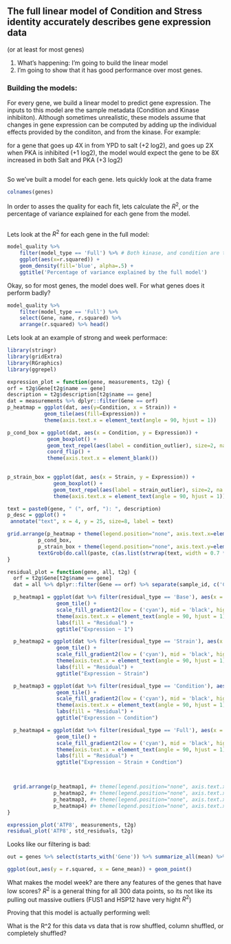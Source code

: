 ## The full linear model of Condition and Stress identity accurately describes gene expression data
(or at least for most genes)

1. What's happening: I'm going to build the linear model
2. I'm going to show that it has good performance over most genes. 

### Building the models:

For every gene, we build a linear model to predict gene expression. The inputs to this model are the sample metadata (Condition and Kinase inhibiiton). Although sometimes unrealistic, these models assume that changes in gene expression can be computed by adding up the individual effects provided by the condiiton, and from the kinase.  For example:

for a gene that goes up 4X in from YPD to salt (+2 log2), and goes up 2X when PKA is inhibited (+1 log2), the model would expect the gene to be 8X increased in both Salt and PKA (+3 log2)

```r
```
So we've built a model for each gene. lets quickly look at the data frame 


```r
colnames(genes)
```

In order to asses the quality for each fit, lets calculate the $R^2$, or the percentage of variance explained for each gene from the model.

```r
```

Lets look at the $R^{2}$ for each gene in the full model:

```r
model_quality %>% 
    filter(model_type == 'Full') %>% # Both kinase, and condition are taken into account 
    ggplot(aes(x=r.squared)) + 
    geom_density(fill='blue', alpha=.5) +
    ggtitle('Percentage of variance explained by the full model')
```
 
 Okay, so for most genes, the model does well. For what genes does it perform badly?
 
 
```r
model_quality %>% 
    filter(model_type == 'Full') %>%
    select(Gene, name, r.squared) %>% 
    arrange(r.squared) %>% head()
```
Lets look at an example of strong and week performace:

```r
library(stringr)
library(gridExtra)
library(RGraphics)
library(ggrepel)

expression_plot = function(gene, measurements, t2g) {
orf = t2g$Gene[t2g$name == gene]
description = t2g$description[t2g$name == gene]
dat = measurements %>% dplyr::filter(Gene == orf)
p_heatmap = ggplot(dat, aes(y=Condition, x = Strain)) +
            geom_tile(aes(fill=Expression)) +
            theme(axis.text.x = element_text(angle = 90, hjust = 1))

p_cond_box = ggplot(dat, aes(x = Condition, y = Expression)) +
             geom_boxplot() +
             geom_text_repel(aes(label = condition_outlier), size=2, na.rm = TRUE) +
             coord_flip() +
             theme(axis.text.x = element_blank())
             

p_strain_box = ggplot(dat, aes(x = Strain, y = Expression)) +
               geom_boxplot() +
               geom_text_repel(aes(label = strain_outlier), size=2, na.rm = TRUE) +
               theme(axis.text.x = element_text(angle = 90, hjust = 1))

text = paste0(gene, " (", orf, "): ", description)
p_desc = ggplot() +
 annotate("text", x = 4, y = 25, size=8, label = text)

grid.arrange(p_heatmap + theme(legend.position="none", axis.text.x=element_blank(), axis.text.y=element_blank()),
          p_cond_box,
          p_strain_box + theme(legend.position="none", axis.text.y=element_blank()),
          textGrob(do.call(paste, c(as.list(strwrap(text, width = 0.7 * getOption("width"))), sep="\n"))), nrow=2, ncol=2)
}

residual_plot = function(gene, all, t2g) {
  orf = t2g$Gene[t2g$name == gene]
  dat = all %>% dplyr::filter(Gene == orf) %>% separate(sample_id, c('Condition', 'Strain'), sep = '_')

  p_heatmap1 = ggplot(dat %>% filter(residual_type == 'Base'), aes(x = Strain, y = Condition, fill = residual)) +
                geom_tile() +
                scale_fill_gradient2(low = ('cyan'), mid = 'black', high = 'yellow') +
                theme(axis.text.x = element_text(angle = 90, hjust = 1)) +
                labs(fill = "Residual") +
                ggtitle("Expression ~ 1")

  p_heatmap2 = ggplot(dat %>% filter(residual_type == 'Strain'), aes(x = Strain, y = Condition, fill = residual)) +
                geom_tile() +
                scale_fill_gradient2(low = ('cyan'), mid = 'black', high = 'yellow') +
                theme(axis.text.x = element_text(angle = 90, hjust = 1)) +
                labs(fill = "Residual") +
                ggtitle("Expression ~ Strain")

  p_heatmap3 = ggplot(dat %>% filter(residual_type == 'Condition'), aes(x = Strain, y = Condition, fill = residual)) +
                geom_tile() +
                scale_fill_gradient2(low = ('cyan'), mid = 'black', high = 'yellow') +
                theme(axis.text.x = element_text(angle = 90, hjust = 1)) +
                labs(fill = "Residual") +
                ggtitle("Expression ~ Condition")

  p_heatmap4 = ggplot(dat %>% filter(residual_type == 'Full'), aes(x = Strain, y = Condition, fill = residual)) +
                geom_tile() +
                scale_fill_gradient2(low = ('cyan'), mid = 'black', high = 'yellow') +
                theme(axis.text.x = element_text(angle = 90, hjust = 1)) +
                labs(fill = "Residual") +
                ggtitle("Expression ~ Strain + Condtion")



  grid.arrange(p_heatmap1, #+ theme(legend.position="none", axis.text.x=element_blank(), axis.text.y=element_blank()),
               p_heatmap2, #+ theme(legend.position="none", axis.text.x=element_blank(), axis.text.y=element_blank()),
               p_heatmap3, #+ theme(legend.position="none", axis.text.x=element_blank(), axis.text.y=element_blank()),
               p_heatmap4) #+ theme(legend.position="none", axis.text.x=element_blank(), axis.text.y=element_blank()))
}

```


```r
expression_plot('ATP8', measurements, t2g)
residual_plot('ATP8', std_residuals, t2g)
```

Looks like our filtering is bad:

```r
out = genes %>% select(starts_with('Gene')) %>% summarize_all(mean) %>% left_join(model_quality %>% filter(model_type == 'Full') %>% select(Gene, r.squared))

ggplot(out,aes(y = r.squared, x = Gene_mean)) + geom_point()
```


What makes the model week? are there any features of the genes that have low scores? $R^2$ is a general thing for all 300 data points, so its not like its pulling out massive outliers (FUS1 and HSP12 have very hight $R^2$)

Proving that this model is actually performing well:

What is the R^2 for this data vs data that is row shuffled, column shuffled, or completely shuffled?
